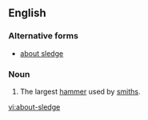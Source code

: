 ==English==

===Alternative forms===
* [[about sledge]]

===Noun===
{{en-noun|sg=[[about]]-[[sledge]]}}

# The largest [[hammer]] used by [[smith]]s.

[[vi:about-sledge]]